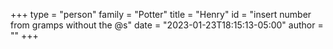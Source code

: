 +++
type = "person"
family = "Potter"
title = "Henry"
id = "insert number from gramps without the @s"
date = "2023-01-23T18:15:13-05:00"
author = ""
+++
